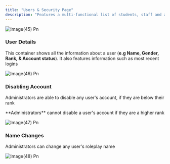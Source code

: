 ```yaml
---
title: "Users & Security Page"
description: "Features a multi-functional list of students, staff and administrators. Allows you to disable their account, change roleplay name, and kick them. This is an excellent feature for administration."
---
```


![Image(45) Pn](/images/image\(45\).png)

### User Details

This container shows all the information about a user (**e.g Name, Gender, Rank, & Account status**). It also features information such as most recent logins

![Image(46) Pn](/images/image\(46\).png)

### Disabling Account

Administrators are able to disable any user's account, if they are below their rank

<Info>
  **Administrators** cannot disable a user's account if they are a higher rank
</Info>

![Image(47) Pn](/images/image\(47\).png)

### Name Changes

Administrators can change any user's roleplay name

![Image(48) Pn](/images/image\(48\).png)